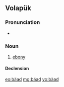 ==Volapük==

===Pronunciation===
* {{IPA|[bɛˈad]|lang=vo}}

===Noun===
{{vo-noun}}

# [[ebony]]

====Declension====
{{vo-decl-noun}}

[[eo:bäad]]
[[mg:bäad]]
[[vo:bäad]]